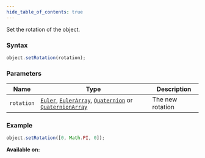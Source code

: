 ```yaml
---
hide_table_of_contents: true
---
```



Set the rotation of the object.

### Syntax

```js
object.setRotation(rotation);
```

### Parameters

| Name       | Type                                                                                                                                                         | Description      |
| ---------- | ------------------------------------------------------------------------------------------------------------------------------------------------------------ | ---------------- |
| `rotation` | [`Euler`](/sdk/types/Euler), [`EulerArray`](/sdk/types/EulerArray), [`Quaternion`](/sdk/types/Quaternion) or [`QuaternionArray`](/sdk/types/QuaternionArray) | The new rotation |

### Example

```js
object.setRotation([0, Math.PI, 0]);
```

**Available on:** <ClientTag /> <ServerTag />
